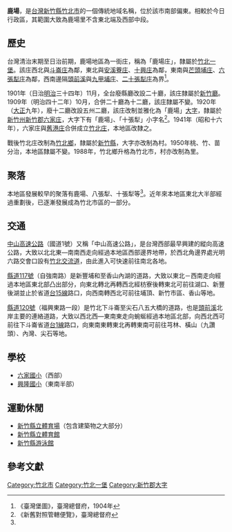 {{noteTA
|1 = zh-cn:庄; zh-hk:庄; zh-tw:庄;
}}
'''鹿場'''，是[[台灣|台灣]][[新竹縣|新竹縣]][[竹北市|竹北市]]的一個傳統地域名稱，位於該市南部偏東。相較於今日行政區，其範圍大致為鹿場里不含東北端及西部中段。

==歷史==
台灣清治末期至日治前期，鹿場地區為一街庄，稱為「鹿場庄」，隸屬於[[竹北一堡|竹北一堡]]。該庄西北與[[斗崙庄|斗崙庄]]為鄰，東北與[[安溪寮_(新竹縣)|安溪藔庄]]、[[十興庄|十興庄]]為鄰，東南與[[芒頭埔庄|芒頭埔庄]]、[[六家_(大字)|六張犁庄]]為鄰，西南邊隔[[頭前溪|頭前溪]]與[[九甲埔庄|九甲埔庄]]、[[二十張犁庄|二十張犁庄]]為界<ref name="臺灣堡圖">《臺灣堡圖》，臺灣總督府，1904年</ref>。

1901年（日治[[明治|明治]]三十四年）11月，全台廢縣廳改設二十廳，該庄隸屬於[[新竹廳|新竹廳]]。1909年（明治四十二年）10月，合併二十廳為十二廳，該庄隸屬不變。1920年（[[大正|大正]]九年），廢十二廳改設五州二廳，該庄改制並雅化為「鹿場」[[大字|大字]]，隸屬於[[新竹州|新竹州]][[新竹郡|新竹郡]][[六家庄|六家庄]]，大字下有「鹿場」、「十張犁」小字名<ref>《新舊對照管轄便覽》，臺灣總督府</ref>。1941年（昭和十六年），六家庄與[[舊港庄|舊港庄]]合併成立[[竹北庄|竹北庄]]，本地區改隸之。

戰後竹北庄改制為[[竹北市|竹北鄉]]，隸屬於[[新竹縣|新竹縣]]，大字亦改制為村。1950年桃、竹、苗分治，本地區隸屬不變。1988年，竹北鄉升格為竹北市，村亦改制為里。

==聚落==
本地區發展較早的聚落有鹿場、八張犁、十張犁等<ref name="臺灣堡圖"/>。近年來本地區東北大半部經過重劃後，已逐漸發展成為竹北市區的一部分。

==交通==
[[中山高速公路|中山高速公路]]（國道1號）又稱「中山高速公路」，是台灣西部最早興建的縱向高速公路，大致以北北東—南南西走向經過本地區西部邊界地帶，於西北角邊界處光明六路交會口設有[[竹北交流道|竹北交流道]]，由此進入可快速前往南北各地。

[[縣道117號|縣道117號]]（自強南路）是新豐埔和至香山內湖的道路，大致以東北－西南走向經過本地區東北部凸出部分，向東北轉北再轉西北經枋寮後轉東北可前往湖口、新豐後湖並止於省道[[台15線|台15線]]路口，向西南轉西北可前往埔頂、新竹市區、香山等地。

[[縣道120號|縣道120號]]（福興東路一段）是竹北下斗崙至尖石八五大橋的道路，也是[[頭前溪|頭前溪]]北岸主要的連絡道路，大致以西北西—東南東走向蜿蜒經過本地區北部，向西北西可前往下斗崙省道[[台1線|台1線]]路口，向東南東轉東北再轉東南可前往芎林、橫山（九讚頭）、內灣、尖石等地。

==學校==
*[[六家國小|六家國小]]（西部）
*[[興隆國小|興隆國小]]（東南半部）

==運動休閒==
*[[新竹縣立體育場|新竹縣立體育場]]（包含建築物之大部分）
*[[新竹縣立體育館|新竹縣立體育館]]
*[[新竹縣游泳館|新竹縣游泳館]]

==參考文獻==
{{reflist}}

{{新竹郡}}

[[Category:竹北市|Category:竹北市]]
[[Category:竹北一堡|Category:竹北一堡]]
[[Category:新竹郡大字|Category:新竹郡大字]]